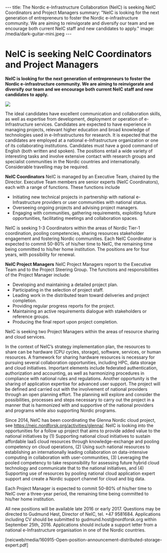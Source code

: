 ---
title: The Nordic e-Infrastructure Collaboration (NeIC) is seeking NeIC Coordinators and Project Managers 
summary: "NeIC is looking for the next generation of entrepreneurs to foster the Nordic e-infrastructure community. We are aiming to reinvigorate and diversify our team and we encourage both current NeIC staff and new candidates to apply."
image: /media/dark-guitar-mini.jpeg
---

= NeIC is seeking NeIC Coordinators and Project Managers  =

'''NeIC is looking for the next generation of entrepreneurs to foster the Nordic e-infrastructure community. We are aiming to reinvigorate and diversify our team and we encourage both current NeIC staff and new candidates to apply.'''

<a href="/media/dark-guitar.jpeg">
<img class="smallpic" src="/media/dark-guitar-mini.jpeg">
</a>

The ideal candidates have excellent communication and collaboration skills, as well as expertise from development, deployment or operation of e-Infrastructure services. Candidates are expected to have experience in managing projects, relevant higher education and broad knowledge of technologies used in e-Infrastructures for research. It is expected that the candidates are employed at a national e-Infrastructure organization or one of its collaborating institutions. Candidates must have a good command of English (both written and spoken). The positions entail a wide variety of interesting tasks and involve extensive contact with research groups and specialist communities in the Nordic countries and internationally. Considerable travelling may be required.

'''NeIC Coordinators'''
NeIC is managed by an Executive Team, chaired by the Director. Executive Team members are senior experts (NeIC Coordinators), each with a range of functions. These functions include 
* Initiating new technical projects in partnership with national e-Infrastructure providers or user communities with national status. 
* Overseeing ongoing projects and advising project managers. 
* Engaging with communities, gathering requirements, exploiting future opportunities, facilitating meetings and collaboration spaces.

NeIC is seeking 1-3 Coordinators within the areas of Nordic Tier-1 coordination, pooling competencies, sharing resources stakeholder engagement and fostering Nordic communities. Each NeIC Coordinator is expected to commit 50-80% of his/her time to NeIC, the remaining time being committed to his/her home institution. The positions are for four years, with possibility for renewal.

'''NeIC Project Managers''' 
NeIC Project Managers report to the Executive Team and to the Project Steering Group. The functions and responsibilities of the Project Manager include:
* Developing and maintaining a detailed project plan.
* Participating in the selection of project staff.
* Leading work in the distributed team toward deliveries and project completion.
* Providing regular progress reports for the project. 
* Maintaining an active requirements dialogue with stakeholders or reference groups.
* Producing the final report upon project completion. 
NeIC is seeking two Project Managers within the areas of resource sharing and cloud services.

In the context of NeIC’s strategy implementation plan, the resources to share can be hardware (CPU cycles, storage), software, services, or human resources. A framework for sharing hardware resources is necessary for pursuing several collaboration opportunities, including HPC, data storage and cloud initiatives. Important elements include federated authentication, authorization and accounting, as well as harmonizing procedures in compliance with national rules and regulations. Another opportunity is the sharing of application expertise for advanced user support. The project will be defined and carried out with the involvement of national providers through an open planning effort. The planning will explore and consider the possibilities, processes and steps necessary to carry out the project in a manner that is harmonized with and supportive of the national providers and programs while also supporting Nordic programs.

Since 2014, NeIC has been coordinating the Glenna Nordic cloud project, see https://neic.nordforsk.org/activities/glenna/. NeIC is looking into the opportunities for a follow up project that aims to provide added value to the national initiatives by (1) Supporting national cloud initiatives to sustain affordable IaaS cloud resources through knowledge-exchange and pooling competency on cloud operations, (2) Using such national resources to establishing an internationally leading collaboration on data-intensive computing in collaboration with user-communities, (3) Leveraging the pooled competency to take responsibility for assessing future hybrid cloud technology and communicate that to the national initiatives, and (4) Supporting use of resources by pooling national cloud application expert support and create a Nordic support channel for cloud and big data.

Each Project Manager is expected to commit 50-80% of his/her time to NeIC over a three-year period, the remaining time being committed to his/her home institution. 

All new positions will be available late 2016 or early 2017. Questions may be directed to Gudmund Høst, Director of NeIC, tel. +47 9581684. Applications including CV should be submitted to gudmund.host@nordforsk.org within September 25th, 2016. Applications should include a support letter from a national e-Infrastructure organisation in one of the Nordic countries.

[neicweb/media/160915-Open-position-announcement-distributed-storage-expert.pdf] 
